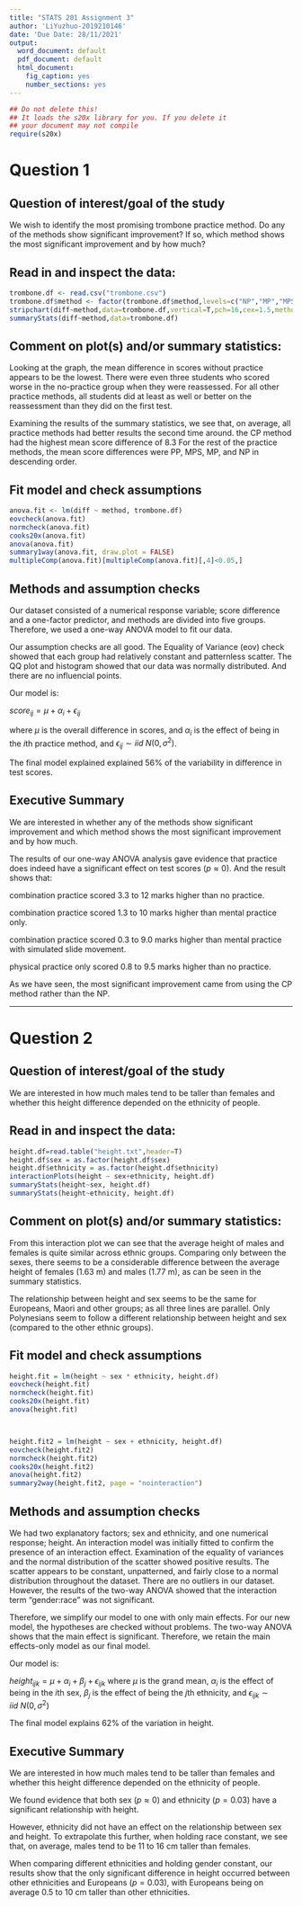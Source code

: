 ---
title: "STATS 201 Assignment 3"
author: 'LiYuzhuo-2019210146'
date: 'Due Date: 28/11/2021'
output:
  word_document: default
  pdf_document: default
  html_document:
    fig_caption: yes
    number_sections: yes
---

```{r echo=FALSE,warning=FALSE}
## Do not delete this!
## It loads the s20x library for you. If you delete it 
## your document may not compile
require(s20x)
```

# Question 1 

## Question of interest/goal of the study

We wish to identify the most promising trombone practice method. Do any of the methods show significant improvement? If so, which method shows the most significant improvement and by how much?

## Read in and inspect the data:

```{r,fig.height=4.2,fig.width=6}
trombone.df <- read.csv("trombone.csv")
trombone.df$method <- factor(trombone.df$method,levels=c("NP","MP","MPS","PP","CP"))
stripchart(diff~method,data=trombone.df,vertical=T,pch=16,cex=1.5,method="stack",ylab="Difference in scores",main="Score change vs Training method")
summaryStats(diff~method,data=trombone.df)

```

## Comment on plot(s) and/or summary statistics:
Looking at the graph, the mean difference in scores without practice appears to be the lowest. There were even three students who scored worse in the no-practice group when they were reassessed. For all other practice methods, all students did at least as well or better on the reassessment than they did on the first test.

Examining the results of the summary statistics, we see that, on average, all practice methods had better results the second time around. the CP method had the highest mean score difference of 8.3 For the rest of the practice methods, the mean score differences were PP, MPS, MP, and NP in descending order.
 
## Fit model and check assumptions

```{r}
anova.fit <- lm(diff ~ method, trombone.df)
eovcheck(anova.fit)
normcheck(anova.fit)
cooks20x(anova.fit)
anova(anova.fit)
summary1way(anova.fit, draw.plot = FALSE)
multipleComp(anova.fit)[multipleComp(anova.fit)[,4]<0.05,]


```



## Methods and assumption checks
Our dataset consisted of a numerical response variable; score difference and a one-factor predictor, and methods are divided into five groups. Therefore, we used a one-way ANOVA model to fit our data.

Our assumption checks are all good. The Equality of Variance (eov) check showed that each group had relatively constant and patternless scatter. The QQ plot and histogram showed that our data was normally distributed. And there are no influencial points.

Our model is:

$score_{ij} = \mu + \alpha_i + \epsilon_{ij}$

where $\mu$ is the overall difference in scores, and $\alpha_i$ is the effect of being in the $i$th practice method, and $\epsilon_{ij} \sim iid \ N(0,\sigma^2)$.

The final model explained explained 56% of the variability in difference in test scores.

## Executive Summary
We are interested in whether any of the methods show significant improvement and which method shows the most significant improvement and by how much.

The results of our one-way ANOVA analysis gave evidence that practice does indeed have a significant effect on test scores $(p \approx 0)$. And the result shows that:

combination practice scored 3.3 to 12 marks higher than no practice.

combination practice scored 1.3 to 10 marks higher than mental practice only.

combination practice scored 0.3 to 9.0 marks higher than mental practice with simulated slide movement.

physical practice only scored 0.8 to 9.5 marks higher than no practice.

As we have seen, the most significant improvement came from using the CP method rather than the NP. 



****

# Question 2


## Question of interest/goal of the study
We are interested in how much males tend to be taller than females and whether this height difference depended on the ethnicity of people.


## Read in and inspect the data:

```{r,fig.height=5,fig.width=8}
height.df=read.table("height.txt",header=T)
height.df$sex = as.factor(height.df$sex)
height.df$ethnicity = as.factor(height.df$ethnicity)
interactionPlots(height ~ sex+ethnicity, height.df)
summaryStats(height~sex, height.df)
summaryStats(height~ethnicity, height.df)


```

## Comment on plot(s) and/or summary statistics:
From this interaction plot we can see that the average height of males and females is quite similar across ethnic groups. Comparing only between the sexes, there seems to be a considerable difference between the average height of females (1.63 m) and males (1.77 m), as can be seen in the summary statistics.

The relationship between height and sex seems to be the same for Europeans, Maori and other groups; as all three lines are parallel. Only Polynesians seem to follow a different relationship between height and sex (compared to the other ethnic groups).

## Fit model and check assumptions

```{r}
height.fit = lm(height ~ sex * ethnicity, height.df)
eovcheck(height.fit)
normcheck(height.fit)
cooks20x(height.fit)
anova(height.fit)



height.fit2 = lm(height ~ sex + ethnicity, height.df)
eovcheck(height.fit2)
normcheck(height.fit2)
cooks20x(height.fit2)
anova(height.fit2)
summary2way(height.fit2, page = "nointeraction")

```

## Methods and assumption checks
We had two explanatory factors; sex and ethnicity, and one numerical response; height. An interaction model was initially fitted to confirm the presence of an interaction effect. Examination of the equality of variances and the normal distribution of the scatter showed positive results. The scatter appears to be constant, unpatterned, and fairly close to a normal distribution throughout the dataset. There are no outliers in our dataset. However, the results of the two-way ANOVA showed that the interaction term "gender:race" was not significant.

Therefore, we simplify our model to one with only main effects. For our new model, the hypotheses are checked without problems. The two-way ANOVA shows that the main effect is significant. Therefore, we retain the main effects-only model as our final model.

Our model is:

$height_{ijk} = \mu + \alpha_i + \beta_j + \epsilon_{ijk}$ where $\mu$ is the grand mean, $\alpha_i$ is the effect of being in the $i$th sex, $\beta_j$ is the effect of being the $j$th ethnicity, and $\epsilon_{ijk} \sim iid \ N(0,\sigma^2)$

The final model explains 62% of the variation in height.

## Executive Summary
We are interested in how much males tend to be taller than females and whether this height difference depended on the ethnicity of people.

We found evidence that both sex $(p \approx 0)$ and ethnicity $(p = 0.03)$ have a significant relationship with height.

However, ethnicity did not have an effect on the relationship between sex and height. To extrapolate this further, when holding race constant, we see that, on average, males tend to be 11 to 16 cm taller than females.

When comparing different ethnicities and holding gender constant, our results show that the only significant difference in height occurred between other ethnicities and Europeans $(p = 0.03)$, with Europeans being on average 0.5 to 10 cm taller than other ethnicities.

